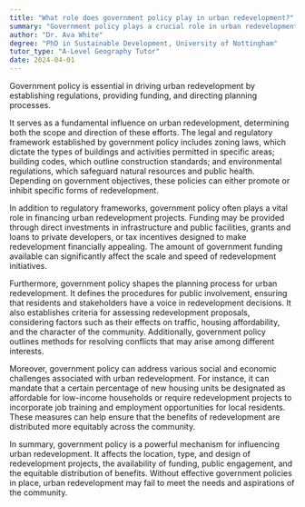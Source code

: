 ```yaml
---
title: "What role does government policy play in urban redevelopment?"
summary: "Government policy plays a crucial role in urban redevelopment by setting regulations, providing funding, and guiding planning processes."
author: "Dr. Ava White"
degree: "PhD in Sustainable Development, University of Nottingham"
tutor_type: "A-Level Geography Tutor"
date: 2024-04-01
---
```


Government policy is essential in driving urban redevelopment by establishing regulations, providing funding, and directing planning processes.

It serves as a fundamental influence on urban redevelopment, determining both the scope and direction of these efforts. The legal and regulatory framework established by government policy includes zoning laws, which dictate the types of buildings and activities permitted in specific areas; building codes, which outline construction standards; and environmental regulations, which safeguard natural resources and public health. Depending on government objectives, these policies can either promote or inhibit specific forms of redevelopment.

In addition to regulatory frameworks, government policy often plays a vital role in financing urban redevelopment projects. Funding may be provided through direct investments in infrastructure and public facilities, grants and loans to private developers, or tax incentives designed to make redevelopment financially appealing. The amount of government funding available can significantly affect the scale and speed of redevelopment initiatives.

Furthermore, government policy shapes the planning process for urban redevelopment. It defines the procedures for public involvement, ensuring that residents and stakeholders have a voice in redevelopment decisions. It also establishes criteria for assessing redevelopment proposals, considering factors such as their effects on traffic, housing affordability, and the character of the community. Additionally, government policy outlines methods for resolving conflicts that may arise among different interests.

Moreover, government policy can address various social and economic challenges associated with urban redevelopment. For instance, it can mandate that a certain percentage of new housing units be designated as affordable for low-income households or require redevelopment projects to incorporate job training and employment opportunities for local residents. These measures can help ensure that the benefits of redevelopment are distributed more equitably across the community.

In summary, government policy is a powerful mechanism for influencing urban redevelopment. It affects the location, type, and design of redevelopment projects, the availability of funding, public engagement, and the equitable distribution of benefits. Without effective government policies in place, urban redevelopment may fail to meet the needs and aspirations of the community.
    
